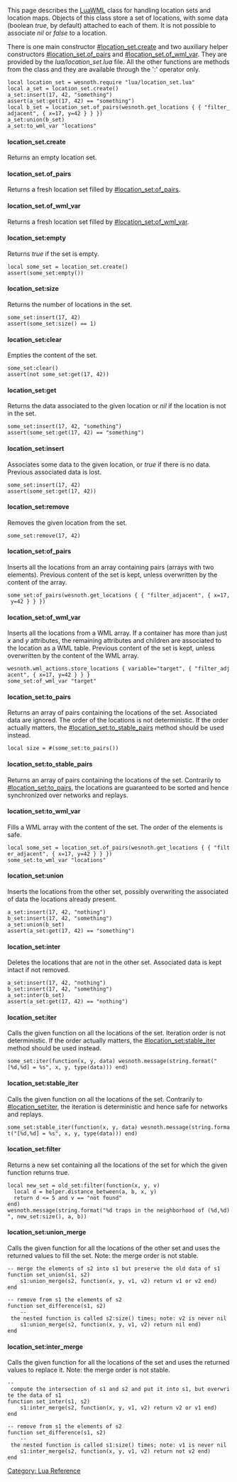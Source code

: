 This page describes the [[LuaWML]] class for handling location sets and location maps. Objects of this class store a set of locations, with some data (boolean ''true'', by default) attached to each of them. It is not possible to associate ''nil'' or ''false'' to a location.

There is one main constructor [[#location_set.create]] and two auxiliary helper constructors [[#location_set.of_pairs]] and [[#location_set.of_wml_var]]. They are provided by the ''lua/location_set.lua'' file. All the other functions are methods from the class and they are available through the ':' operator only.

 local location_set = wesnoth.require "lua/location_set.lua"
 local a_set = location_set.create()
 a_set:insert(17, 42, "something")
 assert(a_set:get(17, 42) == "something")
 local b_set = location_set.of_pairs(wesnoth.get_locations { { "filter_adjacent", { x=17, y=42 } } })
 a_set:union(b_set)
 a_set:to_wml_var "locations"

==== location_set.create ====

Returns an empty location set.

==== location_set.of_pairs ====

Returns a fresh location set filled by [[#location_set:of_pairs]].

==== location_set.of_wml_var ====

Returns a fresh location set filled by [[#location_set:of_wml_var]].

==== location_set:empty ====

Returns ''true'' if the set is empty.

 local some_set = location_set.create()
 assert(some_set:empty())

==== location_set:size ====

Returns the number of locations in the set.

 some_set:insert(17, 42)
 assert(some_set:size() == 1)

==== location_set:clear ====

Empties the content of the set.

 some_set:clear()
 assert(not some_set:get(17, 42))

==== location_set:get ====

Returns the data associated to the given location or ''nil'' if the location is not in the set.

 some_set:insert(17, 42, "something")
 assert(some_set:get(17, 42) == "something")

==== location_set:insert ====

Associates some data to the given location, or ''true'' if there is no data. Previous associated data is lost.

 some_set:insert(17, 42)
 assert(some_set:get(17, 42))

==== location_set:remove ====

Removes the given location from the set.

 some_set:remove(17, 42)

==== location_set:of_pairs ====

Inserts all the locations from an array containing pairs (arrays with two elements). Previous content of the set is kept, unless overwritten by the content of the array.

 some_set:of_pairs(wesnoth.get_locations { { "filter_adjacent", { x=17, y=42 } } })

==== location_set:of_wml_var ====

Inserts all the locations from a WML array. If a container has more than just ''x'' and ''y'' attributes, the remaining attributes and children are associated to the location as a WML table. Previous content of the set is kept, unless overwritten by the content of the WML array.

 wesnoth.wml_actions.store_locations { variable="target", { "filter_adjacent", { x=17, y=42 } } }
 some_set:of_wml_var "target"

==== location_set:to_pairs ====

Returns an array of pairs containing the locations of the set. Associated data are ignored. The order of the locations is not deterministic. If the order actually matters, the [[#location_set:to_stable_pairs]] method should be used instead.

 local size = #(some_set:to_pairs())

==== location_set:to_stable_pairs ====

Returns an array of pairs containing the locations of the set. Contrarily to [[#location_set:to_pairs]], the locations are guaranteed to be sorted and hence synchronized over networks and replays.

==== location_set:to_wml_var ====

Fills a WML array with the content of the set. The order of the elements is safe.

 local some_set = location_set.of_pairs(wesnoth.get_locations { { "filter_adjacent", { x=17, y=42 } } })
 some_set:to_wml_var "locations"

==== location_set:union ====

Inserts the locations from the other set, possibly overwriting the associated of data the locations already present.

 a_set:insert(17, 42, "nothing")
 b_set:insert(17, 42, "something")
 a_set:union(b_set)
 assert(a_set:get(17, 42) == "something")

==== location_set:inter ====

Deletes the locations that are not in the other set. Associated data is kept intact if not removed.

 a_set:insert(17, 42, "nothing")
 b_set:insert(17, 42, "something")
 a_set:inter(b_set)
 assert(a_set:get(17, 42) == "nothing")

==== location_set:iter ====

Calls the given function on all the locations of the set. Iteration order is not deterministic. If the order actually matters, the [[#location_set:stable_iter]] method should be used instead.

 some_set:iter(function(x, y, data) wesnoth.message(string.format("[%d,%d] = %s", x, y, type(data))) end)

==== location_set:stable_iter ====

Calls the given function on all the locations of the set. Contrarily to [[#location_set:iter]], the iteration is deterministic and hence safe for networks and replays.

 some_set:stable_iter(function(x, y, data) wesnoth.message(string.format("[%d,%d] = %s", x, y, type(data))) end)

==== location_set:filter ====

Returns a new set containing all the locations of the set for which the given function returns true.

 local new_set = old_set:filter(function(x, y, v)
   local d = helper.distance_between(a, b, x, y)
   return d <= 5 and v == "not found"
 end)
 wesnoth.message(string.format("%d traps in the neighborhood of (%d,%d)", new_set:size(), a, b))

==== location_set:union_merge ====

Calls the given function for all the locations of the other set and uses the returned values to fill the set. Note: the merge order is not stable.

 -- merge the elements of s2 into s1 but preserve the old data of s1
 function set_union(s1, s2)
     s1:union_merge(s2, function(x, y, v1, v2) return v1 or v2 end)
 end

 -- remove from s1 the elements of s2
 function set_difference(s1, s2)
     -- the nested function is called s2:size() times; note: v2 is never nil
     s1:union_merge(s2, function(x, y, v1, v2) return nil end)
 end

==== location_set:inter_merge ====

Calls the given function for all the locations of the set and uses the returned values to replace it. Note: the merge order is not stable.

 -- compute the intersection of s1 and s2 and put it into s1, but overwrite the data of s1
 function set_inter(s1, s2)
     s1:inter_merge(s2, function(x, y, v1, v2) return v2 or v1 end)
 end

 -- remove from s1 the elements of s2
 function set_difference(s1, s2)
     -- the nested function is called s1:size() times; note: v1 is never nil
     s1:inter_merge(s2, function(x, y, v1, v2) return not v2 end)
 end

[[Category: Lua Reference]]
